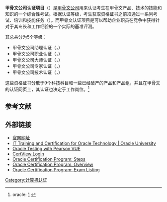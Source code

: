 '''甲骨文公司认证项目'''（{{lang-en|Oracle Certification Program}}）是[[甲骨文公司|甲骨文公司]]用来认证考生在甲骨文产品、技术的技能和知识的一个综合性考试。根据认证等级，考生获取资格证书之前须通过一系列考试、培训和技能任务（{{lang-en|Performance-Based Assignments}}）。而甲骨文认证项目是可以帮助企业职员在竞争中获得针对于其专长和工作经验的一个实际的基准评测。

其总共分为5个等级：

*甲骨文公司助理认证（{{lang|en|Oracle Certified Associate}}，{{lang|en|OCA}}）
*甲骨文公司职业认证（{{lang|en|Oracle Certified Professional}}，{{lang|en|OCP}}）
*甲骨文公司大师认证（{{lang|en|Oracle Certified Master}}，{{lang|en|OCM}}）
*甲骨文公司专家认证（{{lang|en|Oracle Certified Expert}}，{{lang|en|OCE}}）
*甲骨文公司技术认证（{{lang|en|Oracle Certified Specialist}}，{{lang|en|OCS}}）

这些资格证书分散于9个科技科目和一些已经破产的产品和产品组，并且在甲骨文的认证网页上，其认证也决定于工作岗位。<ref>oracle: [https://education.oracle.com/pls/web_prod-plq-dad/db_pages.getpage?page_id=138] {{Wayback|url=https://education.oracle.com/pls/web_prod-plq-dad/db_pages.getpage?page_id=138 |date=20150905083253 }}</ref>

== 参考文献 ==
{{Reflist}}

== 外部链接 ==
* [http://education.oracle.com/ 官网网址]
* [https://web.archive.org/web/20151016021743/http://education.oracle.com/pls/web_prod-plq-dad/db_pages.getpage?page_id=3 IT Training and Certification for Oracle Technology | Oracle University]
* [http://www.pearsonvue.com/oracle/ Oracle Testing with Pearson VUE] {{Wayback|url=http://www.pearsonvue.com/oracle/ |date=20151031125631 }}
* [https://education.oracle.com/pls/eval-eddap-dcd/ocp_interface.ocp_candidate_login?p_include=Y&p_org_id=1001&p_lang=US CertView Login] {{Wayback|url=https://education.oracle.com/pls/eval-eddap-dcd/ocp_interface.ocp_candidate_login?p_include=Y&p_org_id=1001&p_lang=US |date=20150905165758 }}
* [http://education.oracle.com/pls/web_prod-plq-dad/db_pages.getpage?page_id=50 Oracle Certification Program: Steps] {{Wayback|url=http://education.oracle.com/pls/web_prod-plq-dad/db_pages.getpage?page_id=50 |date=20150908005327 }}    
* [http://education.oracle.com/pls/web_prod-plq-dad/db_pages.getpage?page_id=39 Oracle Certification Program: Overview] {{Wayback|url=http://education.oracle.com/pls/web_prod-plq-dad/db_pages.getpage?page_id=39 |date=20120703055834 }}  
* [http://education.oracle.com/pls/web_prod-plq-dad/db_pages.getpage?page_id=651 Oracle Certification Program: Exam Listing] {{Wayback|url=http://education.oracle.com/pls/web_prod-plq-dad/db_pages.getpage?page_id=651 |date=20150907125932 }}

[[Category:计算机认证|Category:计算机认证]]